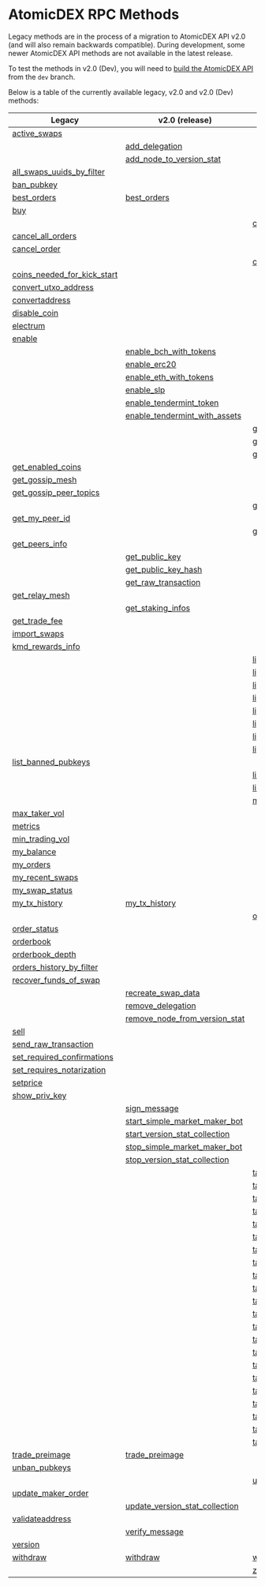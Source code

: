 # AtomicDEX RPC Methods

Legacy methods are in the process of a migration to AtomicDEX API v2.0 (and will also remain backwards compatible).
During development, some newer AtomicDEX API methods are not available in the latest release.

To test the methods in v2.0 (Dev), you will need to [build the AtomicDEX API](../atomicdex/setup/) from the `dev` branch.

Below is a table of the currently available legacy, v2.0 and v2.0 (Dev) methods:

| Legacy                                                                                                       | v2.0 (release)                                                                                               | v2.0 (dev)                                                                                                   |
| ------------------------------------------------------------------------------------------------------------ | ------------------------------------------------------------------------------------------------------------ | ------------------------------------------------------------------------------------------------------------ |
|                       [active_swaps](/atomicdex/api/legacy/active_swaps#active_swaps)                        |                                                                                                              |                                                                                                              |
|                                                                                                              |                      [add_delegation](/atomicdex/api/v20/add_delegation#add_delegation)                      |                                                                                                              |
|                                                                                                              |       [add_node_to_version_stat](/atomicdex/api/v20/add_node_to_version_stat#add_node_to_version_stat)       |                                                                                                              |
|    [all_swaps_uuids_by_filter](/atomicdex/api/legacy/all_swaps_uuids_by_filter#all_swaps_uuids_by_filter)    |                                                                                                              |                                                                                                              |
|                          [ban_pubkey](/atomicdex/api/legacy/ban_pubkey#ban_pubkey)                           |                                                                                                              |                                                                                                              |
|                         [best_orders](/atomicdex/api/legacy/best_orders#best_orders)                         |                          [best_orders](/atomicdex/api/v20/best_orders#best_orders)                           |                                                                                                              |
|                                     [buy](/atomicdex/api/legacy/buy#buy)                                     |                                                                                                              |                                                                                                              |
|                                                                                                              |                                                                                                              |           [can_get_new_address](/atomicdex/api/v20-dev/hd_address_management#can_get_new_address)            |
|                [cancel_all_orders](/atomicdex/api/legacy/cancel_all_orders#cancel_all_orders)                |                                                                                                              |                                                                                                              |
|                       [cancel_order](/atomicdex/api/legacy/cancel_order#cancel_order)                        |                                                                                                              |                                                                                                              |
|                                                                                                              |                                                                                                              |                   [close_channel](/atomicdex/api/v20-dev/lightning/channels#close_channel)                   |
| [coins_needed_for_kick_start](/atomicdex/api/legacy/coins_needed_for_kick_start#coins_needed_for_kick_start) |                                                                                                              |                                                                                                              |
|           [convert_utxo_address](/atomicdex/api/legacy/convert_utxo_address#convert_utxo_address)            |                                                                                                              |                                                                                                              |
|                    [convertaddress](/atomicdex/api/legacy/convertaddress#convertaddress)                     |                                                                                                              |                                                                                                              |
|                       [disable_coin](/atomicdex/api/legacy/disable_coin#disable_coin)                        |                                                                                                              |                                                                                                              |
|                          [electrum](/atomicdex/api/legacy/coin_activation#electrum)                          |                                                                                                              |                                                                                                              |
|                            [enable](/atomicdex/api/legacy/coin_activation#enable)                            |                                                                                                              |                                                                                                              |
|                                                                                                              |          [enable_bch_with_tokens](/atomicdex/api/v20/enable_bch_with_tokens#enable_bch_with_tokens)          |                                                                                                              |
|                                                                                                              |                         [enable_erc20](/atomicdex/api/v20/enable_erc20#enable_erc20)                         |                                                                                                              |
|                                                                                                              |          [enable_eth_with_tokens](/atomicdex/api/v20/enable_eth_with_tokens#enable_eth_with_tokens)          |                                                                                                              |
|                                                                                                              |                            [enable_slp](/atomicdex/api/v20/enable_slp#enable_slp)                            |                                                                                                              |
|                                                                                                              |        [enable_tendermint_token](/atomicdex/api/v20/enable_tendermint_token#enable_tendermint_token)         |                                                                                                              |
|                                                                                                              | [enable_tendermint_with_assets](/atomicdex/api/v20/enable_tendermint_with_assets#enable_tendermint_with_assets) |                                                                                                              |
|                                                                                                              |                                                                                                              |             [get_channel_details](/atomicdex/api/v20-dev/lightning/channels#get_channel_details)             |
|                                                                                                              |                                                                                                              |          [get_claimable_balances](/atomicdex/api/v20-dev/lightning/channels#get_claimable_balances)          |
|                                                                                                              |                                                                                                              |                  [get_current_mtp](/atomicdex/api/v20-dev/get_current_mtp#get_current_mtp)                   |
|                [get_enabled_coins](/atomicdex/api/legacy/get_enabled_coins#get_enabled_coins)                |                                                                                                              |                                                                                                              |
|                   [get_gossip_mesh](/atomicdex/api/legacy/get_gossip_mesh#get_gossip_mesh)                   |                                                                                                              |                                                                                                              |
|        [get_gossip_peer_topics](/atomicdex/api/legacy/get_gossip_peer_topics#get_gossip_peer_topics)         |                                                                                                              |                                                                                                              |
|                                                                                                              |                                                                                                              |               [get_locked_amount](/atomicdex/api/v20-dev/get_locked_amount#get_locked_amount)                |
|                    [get_my_peer_id](/atomicdex/api/legacy/get_my_peer_id#get_my_peer_id)                     |                                                                                                              |                                                                                                              |
|                                                                                                              |                                                                                                              |               [get_new_address](/atomicdex/api/v20-dev/hd_address_management#get_new_address)                |
|                    [get_peers_info](/atomicdex/api/legacy/get_peers_info#get_peers_info)                     |                                                                                                              |                                                                                                              |
|                                                                                                              |                      [get_public_key](/atomicdex/api/v20/get_public_key#get_public_key)                      |                                                                                                              |
|                                                                                                              |              [get_public_key_hash](/atomicdex/api/v20/get_public_key_hash#get_public_key_hash)               |                                                                                                              |
|                                                                                                              |              [get_raw_transaction](/atomicdex/api/v20/get_raw_transaction#get_raw_transaction)               |                                                                                                              |
|                    [get_relay_mesh](/atomicdex/api/legacy/get_relay_mesh#get_relay_mesh)                     |                                                                                                              |                                                                                                              |
|                                                                                                              |                 [get_staking_infos](/atomicdex/api/v20/get_staking_infos#get_staking_infos)                  |                                                                                                              |
|                      [get_trade_fee](/atomicdex/api/legacy/get_trade_fee#get_trade_fee)                      |                                                                                                              |                                                                                                              |
|                       [import_swaps](/atomicdex/api/legacy/import_swaps#import_swaps)                        |                                                                                                              |                                                                                                              |
|                 [kmd_rewards_info](/atomicdex/api/legacy/kmd_rewards_info#kmd_rewards_info)                  |                                                                                                              |                                                                                                              |
|                                                                                                              |                                                                                                              | [lightning::nodes::add_trusted_node](/atomicdex/api/v20-dev/lightning/nodes#lightning::nodes::add_trusted_node) |
|                                                                                                              |                                                                                                              | [lightning::nodes::connect_to_node](/atomicdex/api/v20-dev/lightning/nodes#lightning::nodes::connect_to_node) |
|                                                                                                              |                                                                                                              | [lightning::nodes::list_trusted_nodes](/atomicdex/api/v20-dev/lightning/nodes#lightning::nodes::list_trusted_nodes) |
|                                                                                                              |                                                                                                              | [lightning::nodes::remove_trusted_node](/atomicdex/api/v20-dev/lightning/nodes#lightning::nodes::remove_trusted_node) |
|                                                                                                              |                                                                                                              | [lightning::payments::generate_invoice](/atomicdex/api/v20-dev/lightning/payments#lightning::payments::generate_invoice) |
|                                                                                                              |                                                                                                              | [lightning::payments::get_payment_details](/atomicdex/api/v20-dev/lightning/payments#lightning::payments::get_payment_details) |
|                                                                                                              |                                                                                                              | [lightning::payments::list_payments_by_filter](/atomicdex/api/v20-dev/lightning/payments#lightning::payments::list_payments_by_filter) |
|                                                                                                              |                                                                                                              | [lightning::payments::send_payment](/atomicdex/api/v20-dev/lightning/payments#lightning::payments::send_payment) |
|             [list_banned_pubkeys](/atomicdex/api/legacy/list_banned_pubkeys#list_banned_pubkeys)             |                                                                                                              |                                                                                                              |
|                                                                                                              |                                                                                                              |  [list_closed_channels_by_filter](/atomicdex/api/v20-dev/lightning/channels#list_closed_channels_by_filter)  |
|                                                                                                              |                                                                                                              |    [list_open_channels_by_filter](/atomicdex/api/v20-dev/lightning/channels#list_open_channels_by_filter)    |
|                                                                                                              |                                                                                                              |                     [max_maker_vol](/atomicdex/api/v20-dev/max_maker_vol#max_maker_vol)                      |
|                      [max_taker_vol](/atomicdex/api/legacy/max_taker_vol#max_taker_vol)                      |                                                                                                              |                                                                                                              |
|                               [metrics](/atomicdex/api/legacy/metrics#metrics)                               |                                                                                                              |                                                                                                              |
|                   [min_trading_vol](/atomicdex/api/legacy/min_trading_vol#min_trading_vol)                   |                                                                                                              |                                                                                                              |
|                          [my_balance](/atomicdex/api/legacy/my_balance#my_balance)                           |                                                                                                              |                                                                                                              |
|                            [my_orders](/atomicdex/api/legacy/my_orders#my_orders)                            |                                                                                                              |                                                                                                              |
|                   [my_recent_swaps](/atomicdex/api/legacy/my_recent_swaps#my_recent_swaps)                   |                                                                                                              |                                                                                                              |
|                    [my_swap_status](/atomicdex/api/legacy/my_swap_status#my_swap_status)                     |                                                                                                              |                                                                                                              |
|                      [my_tx_history](/atomicdex/api/legacy/my_tx_history#my_tx_history)                      |                       [my_tx_history](/atomicdex/api/v20/my_tx_history#my_tx_history)                        |                                                                                                              |
|                                                                                                              |                                                                                                              |                    [open_channel](/atomicdex/api/v20-dev/lightning/channels#open_channel)                    |
|                       [order_status](/atomicdex/api/legacy/order_status#order_status)                        |                                                                                                              |                                                                                                              |
|                            [orderbook](/atomicdex/api/legacy/orderbook#orderbook)                            |                                                                                                              |                                                                                                              |
|                   [orderbook_depth](/atomicdex/api/legacy/orderbook_depth#orderbook_depth)                   |                                                                                                              |                                                                                                              |
|     [orders_history_by_filter](/atomicdex/api/legacy/orders_history_by_filter#orders_history_by_filter)      |                                                                                                              |                                                                                                              |
|          [recover_funds_of_swap](/atomicdex/api/legacy/recover_funds_of_swap#recover_funds_of_swap)          |                                                                                                              |                                                                                                              |
|                                                                                                              |                [recreate_swap_data](/atomicdex/api/v20/recreate_swap_data#recreate_swap_data)                |                                                                                                              |
|                                                                                                              |                 [remove_delegation](/atomicdex/api/v20/remove_delegation#remove_delegation)                  |                                                                                                              |
|                                                                                                              | [remove_node_from_version_stat](/atomicdex/api/v20/remove_node_from_version_stat#remove_node_from_version_stat) |                                                                                                              |
|                                   [sell](/atomicdex/api/legacy/sell#sell)                                    |                                                                                                              |                                                                                                              |
|           [send_raw_transaction](/atomicdex/api/legacy/send_raw_transaction#send_raw_transaction)            |                                                                                                              |                                                                                                              |
|  [set_required_confirmations](/atomicdex/api/legacy/set_required_confirmations#set_required_confirmations)   |                                                                                                              |                                                                                                              |
|    [set_requires_notarization](/atomicdex/api/legacy/set_requires_notarization#set_requires_notarization)    |                                                                                                              |                                                                                                              |
|                             [setprice](/atomicdex/api/legacy/setprice#setprice)                              |                                                                                                              |                                                                                                              |
|                      [show_priv_key](/atomicdex/api/legacy/show_priv_key#show_priv_key)                      |                                                                                                              |                                                                                                              |
|                                                                                                              |                       [sign_message](/atomicdex/api/v20/message_signing#sign_message)                        |                                                                                                              |
|                                                                                                              | [start_simple_market_maker_bot](/atomicdex/api/v20/start_simple_market_maker_bot#start_simple_market_maker_bot) |                                                                                                              |
|                                                                                                              | [start_version_stat_collection](/atomicdex/api/v20/start_version_stat_collection#start_version_stat_collection) |                                                                                                              |
|                                                                                                              | [stop_simple_market_maker_bot](/atomicdex/api/v20/stop_simple_market_maker_bot#stop_simple_market_maker_bot) |                                                                                                              |
|                                                                                                              | [stop_version_stat_collection](/atomicdex/api/v20/stop_version_stat_collection#stop_version_stat_collection) |                                                                                                              |
|                                                                                                              |                                                                                                              | [task::account_balance::cancel](/atomicdex/api/v20-dev/account_balance_tasks#task::account_balance::cancel)  |
|                                                                                                              |                                                                                                              |   [task::account_balance::init](/atomicdex/api/v20-dev/account_balance_tasks#task::account_balance::init)    |
|                                                                                                              |                                                                                                              | [task::account_balance::status](/atomicdex/api/v20-dev/account_balance_tasks#task::account_balance::status)  |
|                                                                                                              |                                                                                                              | [task::enable_lightning::cancel](/atomicdex/api/v20-dev/lightning/activation#task::enable_lightning::cancel) |
|                                                                                                              |                                                                                                              |   [task::enable_lightning::init](/atomicdex/api/v20-dev/lightning/activation#task::enable_lightning::init)   |
|                                                                                                              |                                                                                                              | [task::enable_lightning::status](/atomicdex/api/v20-dev/lightning/activation#task::enable_lightning::status) |
|                                                                                                              |                                                                                                              |       [task::enable_qtum::init](/atomicdex/api/v20-dev/coin_activation_tasks#task::enable_qtum::init)        |
|                                                                                                              |                                                                                                              |     [task::enable_qtum::status](/atomicdex/api/v20-dev/coin_activation_tasks#task::enable_qtum::status)      |
|                                                                                                              |                                                                                                              | [task::enable_qtum::user_action](/atomicdex/api/v20-dev/coin_activation_tasks#task::enable_qtum::user_action) |
|                                                                                                              |                                                                                                              |       [task::enable_utxo::init](/atomicdex/api/v20-dev/coin_activation_tasks#task::enable_utxo::init)        |
|                                                                                                              |                                                                                                              |     [task::enable_utxo::status](/atomicdex/api/v20-dev/coin_activation_tasks#task::enable_utxo::status)      |
|                                                                                                              |                                                                                                              | [task::enable_utxo::user_action](/atomicdex/api/v20-dev/coin_activation_tasks#task::enable_utxo::user_action) |
|                                                                                                              |                                                                                                              |        [task::enable_z_coin::cancel](/atomicdex/api/v20-dev/zhtlc_coins#task::enable_z_coin::cancel)         |
|                                                                                                              |                                                                                                              |          [task::enable_z_coin::init](/atomicdex/api/v20-dev/zhtlc_coins#task::enable_z_coin::init)           |
|                                                                                                              |                                                                                                              |        [task::enable_z_coin::status](/atomicdex/api/v20-dev/zhtlc_coins#task::enable_z_coin::status)         |
|                                                                                                              |                                                                                                              |     [task::init_trezor::cancel](/atomicdex/api/v20-dev/trezor_initialisation#task::init_trezor::cancel)      |
|                                                                                                              |                                                                                                              |       [task::init_trezor::init](/atomicdex/api/v20-dev/trezor_initialisation#task::init_trezor::init)        |
|                                                                                                              |                                                                                                              |     [task::init_trezor::status](/atomicdex/api/v20-dev/trezor_initialisation#task::init_trezor::status)      |
|                                                                                                              |                                                                                                              | [task::init_trezor::user_action](/atomicdex/api/v20-dev/trezor_initialisation#task::init_trezor::user_action) |
|                                                                                                              |                                                                                                              |            [task::withdraw::cancel](/atomicdex/api/v20-dev/withdraw_tasks#task::withdraw::cancel)            |
|                                                                                                              |                                                                                                              |              [task::withdraw::init](/atomicdex/api/v20-dev/withdraw_tasks#task::withdraw::init)              |
|                                                                                                              |                                                                                                              |            [task::withdraw::status](/atomicdex/api/v20-dev/withdraw_tasks#task::withdraw::status)            |
|                    [trade_preimage](/atomicdex/api/legacy/trade_preimage#trade_preimage)                     |                      [trade_preimage](/atomicdex/api/v20/trade_preimage#trade_preimage)                      |                                                                                                              |
|                      [unban_pubkeys](/atomicdex/api/legacy/unban_pubkeys#unban_pubkeys)                      |                                                                                                              |                                                                                                              |
|                                                                                                              |                                                                                                              |                  [update_channel](/atomicdex/api/v20-dev/lightning/channels#update_channel)                  |
|              [update_maker_order](/atomicdex/api/legacy/update_maker_order#update_maker_order)               |                                                                                                              |                                                                                                              |
|                                                                                                              | [update_version_stat_collection](/atomicdex/api/v20/update_version_stat_collection#update_version_stat_collection) |                                                                                                              |
|                   [validateaddress](/atomicdex/api/legacy/validateaddress#validateaddress)                   |                                                                                                              |                                                                                                              |
|                                                                                                              |                     [verify_message](/atomicdex/api/v20/message_signing#verify_message)                      |                                                                                                              |
|                               [version](/atomicdex/api/legacy/version#version)                               |                                                                                                              |                                                                                                              |
|                             [withdraw](/atomicdex/api/legacy/withdraw#withdraw)                              |                               [withdraw](/atomicdex/api/v20/withdraw#withdraw)                               |                                 [withdraw](/atomicdex/api/v20-dev#withdraw)                                  |
|                                                                                                              |                                                                                                              |                  [z_coin_tx_history](/atomicdex/api/v20-dev/zhtlc_coins#z_coin_tx_history)                   |
